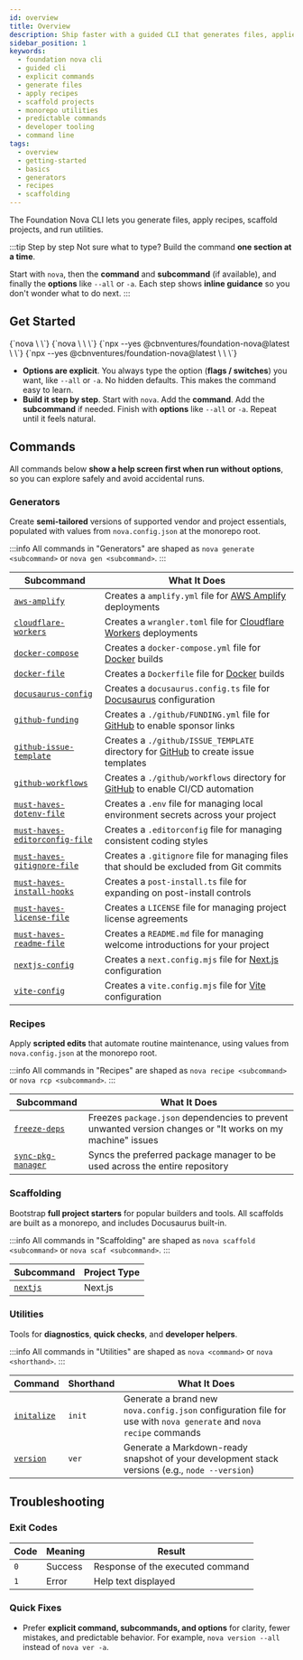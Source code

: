 ```yaml
---
id: overview
title: Overview
description: Ship faster with a guided CLI that generates files, applies recipes, scaffolds projects, and runs utilities using explicit, predictable commands.
sidebar_position: 1
keywords:
  - foundation nova cli
  - guided cli
  - explicit commands
  - generate files
  - apply recipes
  - scaffold projects
  - monorepo utilities
  - predictable commands
  - developer tooling
  - command line
tags:
  - overview
  - getting-started
  - basics
  - generators
  - recipes
  - scaffolding
---
```



The Foundation Nova CLI lets you generate files, apply recipes, scaffold projects, and run utilities.

:::tip Step by step
Not sure what to type? Build the command **one section at a time**.

Start with `nova`, then the **command** and **subcommand** (if available), and finally the **options** like `--all` or `-a`. Each step shows **inline guidance** so you don't wonder what to do next.
:::

## Get Started

<Tabs groupId="install-state">
  <TabItem value="nova" label="nova (installed)" default>
    <CodeBlock language="bash" title="Utility commands">
      {`nova \<command\> \<option\>`}
    </CodeBlock>
    <CodeBlock language="bash" title="Feature commands">
      {`nova \<command\> \<subcommand\> \<option\>`}
    </CodeBlock>
  </TabItem>
  <TabItem value="npx" label="npx (no install)">
    <CodeBlock language="bash" title="Utility commands">
      {`npx --yes @cbnventures/foundation-nova@latest \<command\> \<option\>`}
    </CodeBlock>
    <CodeBlock language="bash" title="Feature commands">
      {`npx --yes @cbnventures/foundation-nova@latest \<command\> \<subcommand\> \<option\>`}
    </CodeBlock>
  </TabItem>
</Tabs>

- **Options are explicit**. You always type the option (**flags / switches**) you want, like `--all` or `-a`. No hidden defaults. This makes the command easy to learn.
- **Build it step by step**. Start with `nova`. Add the **command**. Add the **subcommand** if needed. Finish with **options** like `--all` or `-a`. Repeat until it feels natural.

## Commands

All commands below **show a help screen first when run without options**, so you can explore safely and avoid accidental runs.

### Generators

Create **semi-tailored** versions of supported vendor and project essentials, populated with values from `nova.config.json` at the monorepo root.

:::info
All commands in "Generators" are shaped as `nova generate <subcommand>` or `nova gen <subcommand>`.
:::

| Subcommand                                                                          | What It Does                                                                                                                  |
|-------------------------------------------------------------------------------------|-------------------------------------------------------------------------------------------------------------------------------|
| [`aws-amplify`](/docs/cli/generators/aws/amplify)                                   | Creates a `amplify.yml` file for [AWS Amplify](https://aws.amazon.com/amplify/) deployments                                   |
| [`cloudflare-workers`](/docs/cli/generators/cloudflare/workers)                     | Creates a `wrangler.toml` file for [Cloudflare Workers](https://workers.cloudflare.com/) deployments                          |
| [`docker-compose`](/docs/cli/generators/docker/docker-compose)                      | Creates a `docker-compose.yml` file for [Docker](https://docs.docker.com/compose/) builds                                     |
| [`docker-file`](/docs/cli/generators/docker/dockerfile)                             | Creates a `Dockerfile` file for [Docker](https://docs.docker.com/reference/dockerfile/) builds                                |
| [`docusaurus-config`](/docs/cli/generators/docusaurus/config)                       | Creates a `docusaurus.config.ts` file for [Docusaurus](https://docusaurus.io/) configuration                                  |
| [`github-funding`](/docs/cli/generators/github/funding)                             | Creates a `./github/FUNDING.yml` file for [GitHub](https://github.com/) to enable sponsor links                               |
| [`github-issue-template`](/docs/cli/generators/github/issue-template)               | Creates a `./github/ISSUE_TEMPLATE` directory for [GitHub](https://github.com/) to create issue templates                     |
| [`github-workflows`](/docs/cli/generators/github/workflows)                         | Creates a `./github/workflows` directory for [GitHub](https://github.com/) to enable CI/CD automation                         |
| [`must-haves-dotenv-file`](/docs/cli/generators/must-haves/dotenv-file)             | Creates a `.env` file for managing local environment secrets across your project                                              |
| [`must-haves-editorconfig-file`](/docs/cli/generators/must-haves/editorconfig-file) | Creates a `.editorconfig` file for managing consistent coding styles                                                          |
| [`must-haves-gitignore-file`](/docs/cli/generators/must-haves/gitignore-file)       | Creates a `.gitignore` file for managing files that should be excluded from Git commits                                       |
| [`must-haves-install-hooks`](/docs/cli/generators/must-haves/install-hooks)         | Creates a `post-install.ts` file for expanding on post-install controls                                                       |
| [`must-haves-license-file`](/docs/cli/generators/must-haves/license-file)           | Creates a `LICENSE` file for managing project license agreements                                                              |
| [`must-haves-readme-file`](/docs/cli/generators/must-haves/readme-file)             | Creates a `README.md` file for managing welcome introductions for your project                                                |
| [`nextjs-config`](/docs/cli/generators/nextjs/config)                               | Creates a `next.config.mjs` file for [Next.js](https://nextjs.org/docs/app/api-reference/config/next-config-js) configuration |
| [`vite-config`](/docs/cli/generators/vite/config)                                   | Creates a `vite.config.mjs` file for [Vite](https://vite.dev/config/) configuration                                           |

### Recipes

Apply **scripted edits** that automate routine maintenance, using values from `nova.config.json` at the monorepo root.

:::info
All commands in "Recipes" are shaped as `nova recipe <subcommand>` or `nova rcp <subcommand>`.
:::

| Subcommand                                               | What It Does                                                                                               |
|----------------------------------------------------------|------------------------------------------------------------------------------------------------------------|
| [`freeze-deps`](/docs/cli/recipes/freeze-deps)           | Freezes `package.json` dependencies to prevent unwanted version changes or "It works on my machine" issues |
| [`sync-pkg-manager`](/docs/cli/recipes/sync-pkg-manager) | Syncs the preferred package manager to be used across the entire repository                                |

### Scaffolding

Bootstrap **full project starters** for popular builders and tools. All scaffolds are built as a monorepo, and includes Docusaurus built-in.

:::info
All commands in "Scaffolding" are shaped as `nova scaffold <subcommand>` or `nova scaf <subcommand>`.
:::

| Subcommand                               | Project Type |
|------------------------------------------|--------------|
| [`nextjs`](/docs/cli/scaffolding/nextjs) | Next.js      |

### Utilities

Tools for **diagnostics**, **quick checks**, and **developer helpers**.

:::info
All commands in "Utilities" are shaped as `nova <command>` or `nova <shorthand>`.
:::

| Command                                       | Shorthand | What It Does                                                                                                       |
|-----------------------------------------------|-----------|--------------------------------------------------------------------------------------------------------------------|
| [`initalize`](/docs/cli/utilities/initialize) | `init`    | Generate a brand new `nova.config.json` configuration file for use with `nova generate` and `nova recipe` commands |
| [`version`](/docs/cli/utilities/version)      | `ver`     | Generate a Markdown-ready snapshot of your development stack versions (e.g., `node --version`)                     |

## Troubleshooting

### Exit Codes

| Code | Meaning | Result                           |
|------|---------|----------------------------------|
| `0`  | Success | Response of the executed command |
| `1`  | Error   | Help text displayed              |

### Quick Fixes
- Prefer **explicit command, subcommands, and options** for clarity, fewer mistakes, and predictable behavior. For example, `nova version --all` instead of `nova ver -a`.
